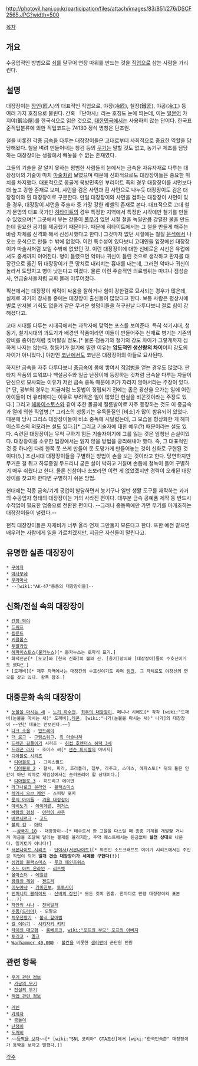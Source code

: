 http://photovil.hani.co.kr/participation/files/attach/images/83/851/276/DSCF2565.JPG?width=500

[[목차]]

== 개요 ==
수공업적인 방법으로 [[쇠]]를 달구어 연장 따위를 만드는 것을 [[직업]]으로 삼는 사람을 가리킨다.

== 설명 ==
대장장이는 [[장인]](匠人)의 대표적인 직업으로, 야장(冶匠), 철장(鐵匠), 야공(冶工) 등 여러 가지 호칭으로 불린다. 
간혹 『단야사』라는 호칭도 눈에 띄는데, 이는 [[일본어]] 카지야(鍛冶屋)를 한국식으로 읽은 것으로, [[대한민국]]에서는 사용하지 않는 단어다. 
한국표준직업분류에 의한 직업코드는 74130 정식 명칭은 단조원.

철을 비롯한 각종 [[금속]]을 다루는 대장장이들은 고대로부터 사회적으로 중요한 역할을 담당해왔다. 철을 벼려 만들어내는 창검 등의 [[무기]]는 말할 것도 없고, 농기구 제조를 담당하는 대장장이는 생활에서 빼놓을 수 없는 존재였다.

그들의 기술을 잘 알지 못하는 평범한 사람들의 눈에서는 금속을 자유자재로 다루는 대장장이의 기술이 마치 [[마술]]처럼 보였으며 때문에 신화적으로도 대장장이들은 중요한 위치를 차지했다. 대표적으로 몽골계 북방민족인 부리야트 족의 경우 대장장이를 샤먼보다 더 높고 강한 존재로 보며, 샤먼을 검은 사먼과 흰 사먼으로 나누듯 대장장이도 검은 대장장이와 흰 대장장이로 구분한다. 만일 대장장이와 샤먼을 겸하는 대장장이 샤먼이 있을 경우, 대장장이 샤먼을 주술사 중 가장 강한 레벨의 존재로 본다. 대표적으로 고대 철기 문명의 대표 국가인 [[히타이트]]의 경우 특정한 지역에서 특정한 시각에만 철기를 만들 수 있었으며[* 그곳에서 부는 강풍이 [[풀무]]가 없던 시절 철을 녹일만큼 강렬한 불을 만드는데 필요한 공기를 제공했기 때문이다. 때문에 히타이트에서는 그 철을 만들게 해주는 바람 자체를 신격화 해서 신성시했다고 한다.] 그것마저 없던 시절에는 철질 [[운석]]에서 나오는 운석으로 만들 수 밖에 없었다. 이런 특수성이 있다보니 고대인들 입장에선 대장장이가 마술사처럼 보일 수밖에 없었던 것.
이런 대장장이에 대한 신비로운 시선은 유럽에서도 중세까지 이어진다. 병이 들렸으면 악마나 귀신이 들린 것으로 생각하고 환자를 대장간으로 옮긴 뒤 대장장이가 큰 망치로 내리치는 흉내를 내는데, 그러면 악마나 귀신이 놀라서 도망치고 병이 낫는다고 여겼다. 물론 이런 주술적인 의료행위는 마녀나 점성술사, 연금술사들처럼 교회 몰래 이루어졌다. 

픽션에서는 대장장이 캐릭이 싸움을 잘하거나 힘이 강한걸로 묘사되는 경우가 많은데, 실제로 과거의 장사들 중에는 대장장이 출신들이 많았다고 한다. 
보통 사람은 평상시에 별로 만져볼 기회도 없을거 같은 무거운 쇳덩이들을 허구헌날 다루다보니 절로 힘이 강해졌다고. 

고대 시대를 다루는 시대극에서는 과학자에 맞먹는 포스를 보여준다. 
특히 석기시대, 청동기, 철기시대의 과도기가 배경인 작품이라면 이들이 만들어주는 신재료 병기는 기존의 장비를 종이장처럼 찢어발길 정도.[* 물론 청동기와 철기의 강도 차이가 그렇게까지 심하게 나지는 않는다. 청동기가 철기에 밀린 이유는 '''압도적인 생산량의 차이'''이지 강도의 차이가 아니었다.] 
야만인 [[코난]]에서도 코난은 대장장이의 아들로 묘사된다.

하지만 금속을 자주 다루다보니 [[중금속]]이 몸에 쌓여서 [[직업병]]을 얻는 경우도 많았다. 판타지 작품의 드워프나 백설공주와 일곱 난장이에 등장하는 것처럼 금속을 다루는 자들이 단신으로 묘사되는 이유가 저런 금속 중독 때문에 키가 자라지 않아서라는 주장이 있다.[* 단, 광부의 경우는 지금처럼 노동법이 정립되기 전에는 좁은 광산을 오가는 일에 어린 아이들이 더 유리하다는 이유로 부려먹은 일이 많았던 현실을 비꼰것이라는 주장도 있다.] 그리고 [[헤파이스토스]]와 같이 추한 몰골에 절름발이로 자주 등장하는 것도 이 중금속과 열에 의한 직업병.[* 그리스의 청동기는 유독물질인 [비소]가 많이 함유되어 있었다. 때문에 당시 그리스 대장장이들이 비소 중독에 시달렸는데, 그 모습을 형상화한 게 헤파이스투스의 외모라는 설도 있다.][* 그리고 기술자에 대한 예우(?) 때문이라는 설도 있다. 숙련된 대장장이는 무척 구하기 힘든 기술자이기에 그를 잃는 것은 엄청난 손실이었다. 대장장이를 소유한 입장에서는 잃지 않을 방법을 궁리해내야 했다. 즉, 그 대표적인 것 중 하나인 다리 한쪽 못 쓰게 만들어 못 도망가게 만들어놓는 것이 신화로 구현된 것이다(!).] 조선시대 대장장이들을 구별하는 방법이 손을 보는 것이라고 한다. 당연하지만 무거운 걸 쥐고 하루종일 두드리니 굳은 살이 박히고 거칠며 손톱에 철녹이 들어 구별하기 매우 쉬웠다고 한다. 물론 신참이나 초보라면 이런 게 없었겠지만 경력이 오래된 대장장이를 찾고자 한다면 구별하기 쉬운 방법.

현대에는 각종 금속/기계 공업이 발달하면서 농기구나 일반 생활 도구를 재작하는 과거의 수공업자 형태의 대장장이는 거의 사라진 편이다. 대부분 금속 공예품 제작 등 반드시 수작업이 필요한 업종으로 전환한 편이다. --그러나 중동쪽에만 가면 무기를 마개조하는 대장장이들이 널렸다.--

현직 대장장이들은 자재비가 너무 올라 언제 그만둘지 모른다고 한다. 또한 예전 같으면 배우려는 사람에게 일을 가르치겠지만, 지금은 자신들이 말린다고.

== 유명한 실존 대장장이 ==
 * [[구야자]]
 * [[마사무네]]
 * [[무라마사]]
 * --[wiki:"AK-47"중동의 대장장이들]--

== 신화/전설 속의 대장장이 ==
 * [[간장·막야]]
 * [[드워프]]
 * [[뵐룬드]]
 * [[키클롭스]]
 * [[투발카인]]
 * [[헤파이스토스]]([[불카누스]])[* 불카누스는 로마식 표기.]
 * 화덕진군[* [도교]와 [한국 신화]의 불의 신. [옹기]장이와 [대장장이]들의 수호신이기도 했다[http://www.enterpost.net/story_k/7567 *].]
 * [도깨비][* 제주 지역에서는 대장간의 수호신이기도 하며 [http://terms.naver.com/entry.nhn?docId=2058953&contentsParamInfo=isList%3Dtrue%26navCategoryId%3D50229&cid=50222&categoryId=50229 링크], 그 자체로도 야장신의 면모를 갖고 있다. 항목 참조.]

== 대중문화 속의 대장장이 ==
 * [[눈물을 마시는 새]] - [[노기 하수언]], [[최후의 대장장이]], 페니나 시에도[* 각각 [wiki:"도깨비(눈물을 마시는 새)" 도깨비],[[레콘]], [wiki:"나가(눈물을 마시는 새)" 나가]의 대장장이 ~~인간 대표는 안보인다.~~]
 * [[다크 소울]] - [[안드레이]]
 * [[더 로그]] - [[그림스위그]], [[킷 아슬나하]]
 * [[드래곤 길들이기]] 시리즈 - [[히컵 호렌더스 해덕 3세]]
 * [[드래곤 라자]] - 조이스 씨[* [[샌슨 퍼시발]]의 아버지]
 * [[디아블로 시리즈]]
  * [[디아블로 1]] - 그리스월드
  * [[디아블로 2]] - 찰시, 파라, 흐라틀리, 헬부, 라주크, 스미스, 헤파스토[* 뒤의 둘은 인간이 아닌 악마로 게임상에서는 쓰러뜨려야 할 상대이다.]
  * [[디아블로 3]] - 히드리그 에이먼 
 * [[라그나로크 온라인]] - [[블랙스미스]]
 * [[레거시 오브 케인]] - 스피릿 포지
 * [[룬의 아이들]] - [[겨울 대장장이]]
 * [[마비노기]] - [[아이데른]], [[퍼거스]]
 * [[바람의 검심]] - [[아라이 샤쿠]]
 * [[베르세르크]] - [[고드]]
 * [[불의 검]] - [[아라]]
 * ~~[[삼국지 10]] - 대장장이~~[* 태수로서 한 고을을 다스릴 때 종종 기계를 개발할 거니까 자금을 조달해 달라는 결재를 올리지만, 주막 퀘스트에서는 뜬금없이 '''설전 상대'''로 나온다. 일기토가 아니다!]
 * [[서몬나이트 시리즈]] - [[단야사(서몬나이트)]][* 외전인 소드크래프트 이야기 시리즈에서는 주인공 직업이 되어 '''일개 견습 대장장이가 세계를 구한다(!)''']
 * [[성검의 블랙스미스]] - [[루크 에인즈워스]]
 * [[소드 아트 온라인]] - [[리즈벳]]
 * [[올마스터]] - [[에일렌]]
 * [[왕좌의 게임]] - [[젠드리]]
 * [[이누야샤]] - [[카이진보]], [[토토사이]]
 * [[인피니티 블레이드]] - [[신비의 장인]][* 모든 것의 원흉. 한마디로 만렙 대장장이의 표본(...)]
 * [[작안의 샤나]] - [[천목일개]]
 * [[주몽(드라마)]] - 모팔모
 * [[치우천왕기]] - [[불쇠 할아범]]
 * [[칼 이야기]] - [[시키자키 키키]]
 * [[타이의 대모험]] - [[롱베르크]], [[wiki:"포프의 부모" 포프의 아버지]]
 * [[토리코]] - [[멜크]]
 * [[Warhammer 40,000]] - [[불칸(Warhammer 40,000)|불칸]]을 비롯한 [[샐러맨더(Warhammer 40,000)|샐러맨더]] 군단원 전원

== 관련 항목 ==
 * [[무기 관련 정보]]
  * [[가공의 무기]]
  * [[전설의 무기]]
 * [[직업 관련 정보]]

 * [[거인]]
 * [[과학자]]
  * [[공돌이]]
 * [[난쟁이]]
 * [[도깨비]]
 * ~~[[등짝을 보자]]~~[* [wiki:"SNL 코리아" GTA조선]에서 [wiki:"한국민속촌" 대장장이가 등짝을 보자고 말했다.]]

[[각주]]
